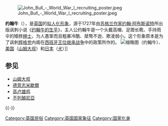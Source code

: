 [[File:John_Bull_-_World_War_I_recruiting_poster.jpeg|right]]

'''约翰牛'''（{{lang-en|'''John Bull'''}}），是[[英国|英国]]的[[国家化身|拟人化形象]]，源于1727年由[[苏格兰|苏格兰]][[作家|作家]][[约翰·阿布斯诺特|约翰·阿布斯诺特]]所出版讽刺小说《[[约翰牛的生平|约翰牛的生平]]》，主人公约翰牛是一个头戴高帽、足蹬长靴、手持雨伞的矮胖[[绅士|绅士]]，为人愚笨而且粗暴冷酷、桀骜不逊、欺凌弱小。这个形象原本是为了讽刺[[輝格黨_(英國)|辉格党]]内阁在[[西班牙王位继承战争|西班牙王位继承战争]]中的政策所作的。
[[File:Uncle_Sam_and_the_Alluring_Sausage_of_Hawaii.jpg|缩略图]]（约翰牛）、[[美国|美国]]（[[山姆大叔|山姆大叔]]）和[[日本|日本]]（[[犬|犬]]）]]

== 参见 ==
* [[山姆大叔|山姆大叔]]
* [[德意志米歇爾|德意志米歇爾]]
* [[高卢雄鸡|高卢雄鸡]]
* [[不列顛尼亞|不列顛尼亞]]
{{-}}
{{国家化身}}
{{Authority control}}

[[Category:英国民俗|Category:英国民俗]]
[[Category:英国国家象征|Category:英国国家象征]]
[[Category:国家化身|Category:国家化身]]
